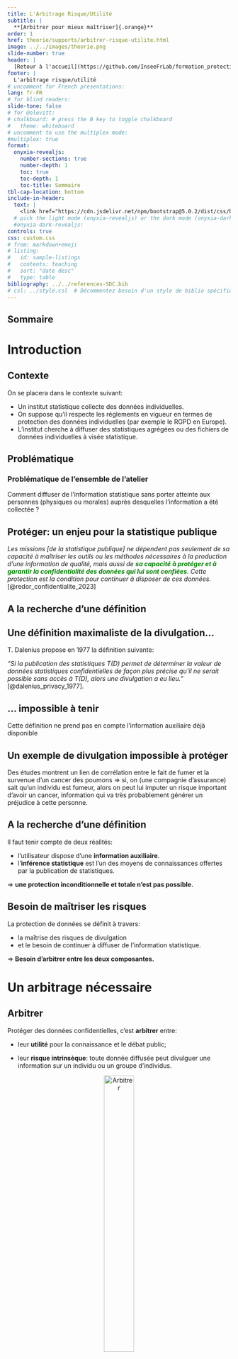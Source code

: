 ```yaml
---
title: L'Arbitrage Risque/Utilité
subtitle: |
  **[Arbitrer pour mieux maîtriser]{.orange}**
order: 1
href: theorie/supports/arbitrer-risque-utilite.html
image: ../../images/theorie.png
slide-number: true
header: |
  [Retour à l'accueil](https://github.com/InseeFrLab/formation_protection_donnees)
footer: |
  L'arbitrage risque/utilité
# uncomment for French presentations:
lang: fr-FR
# for blind readers:
slide-tone: false
# for @olevitt:
# chalkboard: # press the B key to toggle chalkboard
#   theme: whiteboard
# uncomment to use the multiplex mode:
#multiplex: true
format:
  onyxia-revealjs:
    number-sections: true
    number-depth: 1
    toc: true
    toc-depth: 1
    toc-title: Sommaire
tbl-cap-location: bottom
include-in-header: 
  text: |
    <link href="https://cdn.jsdelivr.net/npm/bootstrap@5.0.2/dist/css/bootstrap.min.css" rel="stylesheet" integrity="sha384-EVSTQN3/azprG1Anm3QDgpJLIm9Nao0Yz1ztcQTwFspd3yD65VohhpuuCOmLASjC" crossorigin="anonymous">
  # pick the light mode (onyxia-revealjs) or the dark mode (onyxia-dark-revealjs)
  #onyxia-dark-revealjs:
controls: true
css: custom.css
# from: markdown+emoji
# listing:
#   id: sample-listings
#   contents: teaching
#   sort: "date desc"
#   type: table
bibliography: ../../references-SDC.bib
# csl: ../style.csl  # Décommentez besoin d'un style de biblio spécifique
---
```


::: frame
:::

::: frame
## Sommaire
:::

# Introduction {.unnumbered}

## Contexte

On se placera dans le contexte suivant:

- Un institut statistique collecte des données individuelles.
- On suppose qu'il respecte les réglements en vigueur en termes de protection des données individuelles (par exemple le RGPD en Europe).
- L'institut cherche à diffuser des statistiques agrégées ou des fichiers de données individuelles à visée statistique.

## Problématique

::: {.callout-tip icon=true}
### Problématique de l'ensemble de l'atelier

Comment diffuser de l'information statistique sans porter atteinte aux personnes (physiques ou morales) auprès desquelles l'information a été collectée ?
:::

## Protéger: un enjeu pour la statistique publique

_Les missions [de la statistique publique] ne dépendent pas seulement de sa capacité à maîtriser les outils ou les méthodes nécessaires à la production d'une information de qualité, mais aussi de [__sa capacité à protéger et à garantir la confidentialité des données qui lui sont confiées__]{style="color:green;"}. Cette protection est la condition pour continuer à disposer de ces données._ [@redor_confidentialite_2023]



## A la recherche d'une définition

::: {.callout-note icon=false}
## Une définition maximaliste de la divulgation...

T. Dalenius propose en 1977 la définition suivante:

_"Si la publication des statistiques $T(D)$ permet de déterminer la valeur de données statistiques confidentielles de façon plus précise qu’il ne serait possible sans accès à $T(D)$, alors une divulgation a eu lieu."_ [@dalenius_privacy_1977].
:::

::: {.callout-important icon=false}
## ... impossible à tenir

Cette définition ne prend pas en compte l'information auxiliaire déjà disponible
:::

::: {.callout-tip icon=false}
## Un exemple de divulgation impossible à protéger

Des études montrent un lien de corrélation entre le fait de fumer et la survenue d'un cancer des poumons $\Rightarrow$ si, on (une compagnie d'assurance) sait qu'un individu est fumeur, alors on peut lui imputer un risque important d'avoir un cancer, information qui va très probablement générer un préjudice à cette personne.

:::

## A la recherche d'une définition

Il faut tenir compte de deux réalités:

- l'utilisateur dispose d'une **information auxiliaire**.
- l'**inférence statistique** est l'un des moyens de connaissances offertes par la publication de statistiques.

$\Rightarrow$ **une protection inconditionnelle et totale n'est pas possible.**



## Besoin de maîtriser les risques

La protection de données se définit à travers:  

- la maîtrise des risques de divulgation
- et le besoin de continuer à diffuser de l'information statistique.

$\Rightarrow$ **Besoin d'arbitrer entre les deux composantes.**

# Un arbitrage nécessaire

## Arbitrer

Protéger des données confidentielles, c'est **arbitrer** entre:

-   leur **utilité** pour la connaissance et le débat public;

-   leur **risque intrinsèque**: toute donnée diffusée peut divulguer une information sur un individu ou un groupe d'individus.

::: {style="text-align:center;"}
![Arbitrer](img/trade_off_balance.png){width=40% fig-alt="Arbitrage Risque-Utilité" fig-align="center"}
:::

## Deux écueils

-   Ne pas diffuser rendrait la statistique publique inutile.

-   Tout diffuser rendrait la statistique publique dangereuse.


::: {style="text-align:center;"}
![Arbitrer](img/trade_off_graph.png){width=80% fig-alt="Arbitrage Risque-Utilité" fig-align="center"}
:::


## Problèmes

- Quels sont les risques de divulgation ?
- Comment mesurer ces risques ?
- Comment les traiter ?

$\Rightarrow$ Comment les traiter sans *trop* détériorer l'information statistique ?

## Enjeu principal de l'arbitrage:

::: {.callout-note icon=true}
### Trouver un équilibre entre protection et information

Il s'agit de réaliser un **compromis** entre le fait de minimiser les risques de divulgation des informations confidentielles et minimiser la perte d'information due aux traitements de protection des données.
:::

::: {.callout-warning icon=true}
### Pas de méthode magique 
Il n'existe pas de méthode minimisant le risque et la perte d'information en même temps!
:::


## Un exemple d'arbitrage

Le recensement de la population (RP) en France:

-   Décret de publication spécifique;

-   Utilité des données du RP très forte:
    -   un certain nombre de lois en dépendent
    -   dotation financière des communes

-   Risque d'utilisation des données diffusées contre les personnes est jugé faible:
    -   information peu préjudiciable
    -   à l'exception de variables sensibles

## Un exemple de divulgation assumée

L'Insee diffuse des données communales même pour les très petites communes: 

[Voir l'exemple de la commune de Rochefourchat](https://www.insee.fr/fr/statistiques/2011101?geo=COM-26274):

- Une commune de $2$ habitants
- On connaît leur sexe, leur situation conjugale, leur âge, une description grossière de leurs logements, le statut d'occupation de leur logement, leur niveau de diplôme, leur statut d'activité, etc.


## L'arbitrage Risque/Utilité: un paradigme

-   Il n'existe pas de risque zéro

-   Aucune méthode ne supprime totalement le risque $\Rightarrow$

    -   Arbitrer est donc inhérent à la protection des données.

    -   Cet arbitrage considéré comme **le paradigme** de la discipline.


## Un paradigme criticable

[Voir @cox_risk-utility_2011]

-   S'il aide à savoir **comment penser**...

-   ...il aide moins à savoir **comment agir**.



## En pratique, un autre arbitrage a lieu

Un arbitrage Coûts/Bénéfices est réalisé:

-   Par le producteur de données: 
    -   Quels moyens déployer pour quel niveau de protection (temps, moyens financiers)?

-   Par l'attaquant: 
    -   L'information confidentielle espérée est-elle à la hauteur des moyens nécessaires à sa divulgation ? 

$\Longrightarrow$ Mettre en place des méthodes qui ont un coût adapté au risque objectivé et à la sensibilité des données.



## Objectiver: définir et mesurer

Pour arbitrer, il faut pouvoir

-   Définir les termes de l'arbitrage 

-   Mesurer les phénomènes.


# Besoin d'une gouvernance

## Gouvernance des données

Avant de définir les risques:

- Quels sont les objectifs de diffusion ?
- Qui accède à quoi avec quels droits ?

::: {.callout-important}
### Objectif
Pour mieux maîtriser les risques, prendre conscience du contexte dans lequel ils sont susceptibles d'apparaître.

:::

## Sécuriser l'accès 

- On peut distinguer quatre grands types d'utilisateurs:

  - **grand public et acteurs publics**: statistiques agrégées 
  - **chercheurs**: statistiques détaillées voire données individuelles
  - **chargés d'études de la statistique publique**: données individuelles sans identifiants directs
  - **chargés de collecte**: données individuelles avec identifiants


## Adapter l'accès en fonction des besoins des utilisateurs

  - **Principe de minimisation** : chaque utilisateur ne doit accéder qu'aux données strictement nécessaires à ses missions.
  

## Adapter l'accès en fonction des besoins des utilisateurs

  - **Différenciation des accès** : 
    - **grand public et acteurs publics**: accès gratuit et sans condition.
    - **chercheurs**: accès sous conditions strictes (contrats, projets d'utilité publics, environnement sécurisé de travail, etc.).
    - **chargés d'études**: accès à des données sur serveurs internes soumis à autorisation préalable.
    - **chargés de collecte**:  accès aux données de collecte pour la seule enquête sur laquelle ils travaillent.
  

## Adapter l'accès en fonction des besoins des utilisateurs

  - **Assurer un suivi et un contrôle des accès** : chaque accès doit pouvoir être contrôlé et révoqué si besoin.


## Adapter le niveau d'anonymisation nécessaire

Plus l'accès est lâche, plus l'anonymisation doit pouvoir être élevé:  

  - **grand public**: 
    - libre accès $\iff$ protection statistique forte


## Adapter le niveau d'anonymisation nécessaire

Plus l'accès est lâche, plus l'anonymisation doit pouvoir être élevé:  

  - **chercheurs et chargés d'études**: 
    - accès sécurisé $\iff$ protection statistique faible sur les inputs
    - Mais besoin de traiter/vérifier les outputs publics (**output checking**)


## Adapter le niveau d'anonymisation nécessaire

Plus l'accès est lâche, plus l'anonymisation doit pouvoir être élevé:  

  - **chargés de collecte**: 
    - accès très sécurisé $\iff$ aucune protection statistique des données
    - Mais nécessité de respecter les réglements sur la protection des données individuelles (RGPD en Europe).

## Gouvernance, Déontologie, Confiance

- La maîtrise de la sécurité des accès et la meilleure gouvernance possible des données ne sont pas des boucliers infaillibles.
- **Déontologie** forte des statisticiens publics.
- **Confiance** dans les différents acteurs (chercheurs) à qui on donne accès aux données.


## Responsabiliser

Une responsabilisation nécessaire:

- Statisticiens publics (en France loi de 1951 sur le secret statistique)
- Chercheurs (Risque de révocation des contrats et conséquences sur l'ensemble du laboratoire)


# Définir le risque

## Le risque de divulgation

::: {.callout-note icon=true}
## Définition générale

Risque de divulguer une information confidentielle en publiant des données agrégées ou individuelles.
:::

## Quatre types de risque de divulgation

-   Risque de divulgation d'identité

-   Risque de divulgation d'attribut

-   Risque de divulgation par inférence

-   Risque de divulgation par différenciation

    -   par \"emboîtement\"

    -   par \"recoupement\"


## Risque de divulgation d'identité

::: {.callout-tip}
## Définition

Risque de reconnaître un individu spécifique dans les données publiées : un attaquant peut identifier une unité à partir de la publication.

:::

Exemples : 

-   Certaines variables comme le nom, l'adresse qui identifient *directement* des individus ou des foyers.

-   Toutes les personnes ayant des caractéristiques très rares (ex : personnes très âgées).

-   87% de la population américaine est unique uniquement à partir du ZIP code, du genre et de la date de naissance [@sweeney_simple_2000].


## Remarques

- Les identifiants directs (nom, prénom, adresse) sont utiles pour la collecte mais supprimés des bases à vocation statistique.

- D'autres variables ont un fort pouvoir ré-identifiant (le lieu de résidence,  l'âge, le genre, la profession, le niveau d'éducation, etc.).

- Ré-identifier ne permet as toujours d'obtenir plus d'informations sur les personnes.


## Risque de divulgation d'attribut

::: {.callout-tip}
## Définition

Risque de divulguer une **information sensible** sur un ou plusieurs individus à partir des données diffusées.

:::

Exemples :

-   Une ré-identification conduit souvent à une divulgation d'attribut.
-   Il est possible de divulguer un attribut sur des groupes entiers.


## Divulgation d'un attribut de groupe

 - Divulgation d'une information sensible pour un groupe entier de personnes.
 - Sans nécessairement avoir besoin de ré-identifier préalablement.

<!-- 
<style type="text/css">
.tg  {border-collapse:collapse;border-spacing:0;}
.tg td{border-color:black;border-style:solid;border-width:2px;font-family:Arial, sans-serif;font-size:30px;
  overflow:hidden;padding:10px 5px;word-break:normal;}
.tg th{border-color:black;border-style:solid;border-width:2px;font-family:Arial, sans-serif;font-size:28px;
  font-weight:normal;overflow:hidden;padding:10px 5px;word-break:normal;}
.tg .tg-p8l5{border-color:#9b9b9b;color:#656565;text-align:right;vertical-align:top}
.tg .tg-o57y{border-color:#9b9b9b;color:#656565;text-align:center;vertical-align:top}
.tg .tg-8trw{border-color:#9b9b9b;color:#656565;text-align:left;vertical-align:top}
.tg .tg-ho01{border-color:#9b9b9b;color:#9a0000;font-weight:bold;text-align:right;vertical-align:top}
</style>
<table class="tg"><thead>
  <tr>
    <th class="tg-8trw"></th>
    <th class="tg-o57y">Hommes</th>
    <th class="tg-o57y">Femmes</th>
  </tr></thead>
<tbody>
  <tr>
    <td class="tg-8trw">Diabétiques</td>
    <td class="tg-p8l5">30</td>
    <td class="tg-p8l5">40</td>
  </tr>
  <tr>
    <td class="tg-8trw">Non Diabétiques</td>
    <td class="tg-p8l5">12</td>
    <td class="tg-ho01">0</td>
  </tr>
</tbody>
</table> 
-->

```r
#| label: tbl-div-attr
#| tbl-cap: Un exemple de divulgation d'attributs de groupe
#| tbl-cap-location: bottom
#| echo: false
library(kableExtra)

df <- data.frame(
  Femmes = c(30, 12),
  Hommes = c(40, 0)
) 
row.names(df) <- c("Diabétiques", "Non diabétiques")

df |> 
  kableExtra::kbl(
    booktabs = T,
    col.names = c("Femmes", "Hommes"),
    row.names = TRUE
  ) |>
  kableExtra::kable_styling(
    bootstrap_options = c("hover", "striped"),
    full_width = F
  )
  # kableExtra::kable_classic_2() 
```

<!-- 

|                 | Hommes | Femmes |
|-----------------|:------:|:------:|
| Diabétiques     |     30 |     40 |
| Non Diabétiques |     12 |  **0** | 

: Un exemple de divulgation d'attributs de groupe -->



## Risque de divulgation par inférence

::: {.callout-tip}
### Définition

Risque de pouvoir déduire avec une certitude élevée des informations sensibles sur des individus à partir des données publiées.

:::

-   Corrélation forte d'une information avec une caractéristique sensible.
-   Proportion très élevée au sein d'un groupe.

```r
#| label: tbl-div-infer
#| tbl-cap: Un exemple de divulgation d'attributs par inférence
#| tbl-cap-location: bottom
#| echo: false
library(kableExtra)

df <- data.frame(
  Femmes = c(30, 12),
  Hommes = c(38, 2)
) 
row.names(df) <- c("Diabétiques", "Non diabétiques")

df |> 
  kableExtra::kbl(
    booktabs = T,
    col.names = c("Femmes", "Hommes"),
    row.names = TRUE
  ) |>
  kableExtra::kable_styling(
    bootstrap_options = c("hover","striped"),
    full_width = F
  )
  # kableExtra::kable_classic_2() 
```



## Risque de divulgation par différenciation 

::: {.callout-tip}
### Définition
Lorsqu'une information agrégée est diffusée pour divers croisements, il est parfois possible d'en déuire une information additionnelle en différenciant les divers résultats.

:::

::: {style="font-size: 80%;"}

Exemples:

- Différenciation marginale: consiste à utiliser les marges de données tabulées
- Différenciation par emboîtement géographique: consiste à utiliser des agrégats diffusés sur des zonages emboîtés (variante du premier)
- Différenciation par recoupement: consiste à utiliser des agrégats diffusés sur des zonages imparfaitement emboîtés

:::

## Différenciation par recoupement


::: {style="text-align:center;"}
![Exemple de différenciation par recoupement en France entre un département et une communauté de communes (EPCI)](img/diff_geo_recoupment1.png){#fig-diff-rec1 height=80% fig-alt="Exemple de différenciation par recoupement" fig-align="center"}
:::


## Différenciation par recoupement


::: {style="text-align:center;"}
![Zoom sur le problème de différenciation](img/diff_geo_recoupement2.png){#fig-diff-rec2 height=80% fig-alt="Exemple de différenciation par recoupement" fig-align="center"}
:::


# Mesurer le risque

## Vision bayésienne / retour à Dalenius

Si on repart de la proposition (impossible) de Dalenius, on peut l'envisager dans un cadre bayésien en cherchant à limiter la capacité d'un attaquant à significativement améliorer ses croyances a priori en observant les données diffusées. [Voir la notion de bayésien optimal proposée par @machanavajjhalaDiversityPrivacyAnonymity2007]

Notion qui reste idéale/non praticable

## Distinguer les variables

Dans un jeu de données individuelles, on distinguera:

-   **Identifiants**: Variables permettant d'identifier directement un individu.

-   **Quasi-identifiants**: Variables pouvant conduire à réidentifier un individu à partir d'une information auxiliaire.

-   **Variables sensibles**: Variables pour lesquelles des mesures de protection spécifiques peuvent s'avérer nécessaires.

-   Autres variables


## Les identifiants

-   Les identifiants sont retirés très tôt au cours du processus de production pour respecter les réglements sur la protection des données.
  
- On supposera par la suite que tous les identifiants directs ont été retirées.


## Les quasi-identifiants


-   Pour des données individus/ménages: sexe, âge, lieu d'habitation, diplôme, statut marital, etc.

-   Pour des données entreprises: Secteur d'activité, lieu du siège, etc.

-   Liste à déterminer à chaque fois

-   De quelles variables un attaquant dispose-t-il déjà ?


## Un exemple

```r
#| label: tbl-type-var
#| tbl-cap: Différentes types de variables
#| tbl-cap-location: bottom
#| echo: false
library(kableExtra)

df <- data.frame(
  Nom = c("Johan", "Jeanne", "Johnny","Jeannette"),
  Adresse = c("3 rue...", "11 bd...", "12 pl...", "8 rue..."),
  Commune = c("Paris", "Malakoff", "Pithiviers", "Belval"),
  Age = c(36, 41, 23, 85),
  Diplôme = c("Bac", "Bac+3", "Bac Pro", ""),
  Revenus = c(150000, 60000, 25000, 10000)
)

df |> 
  kableExtra::kbl(
    booktabs = T,
    # col.names = c("Femmes", "Hommes"),
    row.names = FALSE
  ) |>
  kableExtra::add_header_above(
    c("Identifiants" = 2, 
      "Quasi Id."=3, 
      "Sensible"=1), 
    align = "c"
  ) |>
  kableExtra::kable_styling(
    bootstrap_options = c("hover", "striped", "bordered"),
    full_width = F
  )
  # kableExtra::kable_classic_2() 
```


<!-- 
::: {#tbl-types-variables tbl-colwidths="[75,25]"}
  Var. Identifiantes                     Var Quasi-Identifiantes                           Autre Variable            Var. Sensible
  -------------------- ----------------- ------------------------- --------- ------------- ------------------------- ----------------
  **Nom**              **Adresse**       **Commune**               **Âge**   **Diplôme**   **Statut d'occupation**   **Revenus**
  Johan                3, rue \...       Paris                     36        Bac           Actif occupé              *150 000,00 €*
  Jeanne               115, bd \...      Malakoff                  41        Bac +3        Actif occupé              *60 000,00 €*
  Jehanne              68, rue \...      Lyon                      52        Bac +5        Chômeur                   *75 000,00 €*
  Joann                7, chemin \...    Villeurbanne              45        Bac           Actif occupé              *32 000,00 €*
  Yoann                53, avenue \...   Cerisy-La-Salle           41        BEP           Actif occupé              *19 000,00 €*
  Jenny                26bis, rue \...   Cherbourg                 26        CAP           Chômeur                   *5 000,00 €*
  Johnny               12, place \...    Pithiviers                31        Bac Pro       Actif occupé              *25 000,00 €*
  Jean                 3, impasse \...   Orléans                   48        Bac           Actif occupé              *32 000,00 €*
  Jeannette            8, chemin ...     Paris                     85        Aucun         Retraité                  *10 000,00 €*

  : Les différents types de variables dans un jeu de données {.striped .bordered}
::: -->


## Quantifier le risque (1): le $k$-anonymat

::: {.callout-note}
### Le $k$-anonymat [@sweeney_k-anonymity_2002]

 Un jeu de données est considéré comme *k-anonyme* si la combinaison la moins fréquente des modalités des variables quasi-identifiantes compte au moins *k* unités.
:::

::: {style="font-size: 80%;"}

-   Cette mesure assure que tous les individus sont similaires à au moins $k-1$ autres.

-   **Mesure de risque globale** qui se focalise sur les individus les plus à risque de ré-identification.

-   La probabilité associée au risque pour un individu du fichier d'être ré-identifié est au minimum $1/k$

-   Choix de $k$ en prenant en compte les règles existantes et/ou par arbitrage risque-utilité.
  
:::


## Le scénario d'attaque envisagé 

::: {.callout-important}
### Caractéristiques du scénario d'attaque

Le **$k$-anonymat** protège les données d'une attaque de ré-identification lorsque l'attaquant dispose d'une information auxiliaire sur les mêmes individus (un au moins):

- Si l'intrus sait qu'un individu spécifique est dans l'ensemble de données, le $k$-anonymat est une **manière équitable d'évaluer le risque de ré-identification**.
- L'attaquant procède à un **appariement** entre les deux jeux de données.
- Les **quasi-identifiants (QI)** servent de clés d'appariement.
- Plus un individu a des caractéristiques rares sur les QI, meilleure sera la ré-identification.
  - **Les uniques** sur les QI: la ré-identification sera certaine
  - Plus un individu est commun, moins la probabilité de ré-identification sera élevée.

:::

## L'importance du scénario

::: {.callout-warning}
### Une efficacité qui dépend du réalisme du scénario

Assurer un certain niveau d'anonymité permet de réduire le risque de ré-identification, mais :  

- Si l'attaquant dispose de plus d'information auxiliaire $\Rightarrow$ [**sous-estimation**]{style="color:red;"} du risque avec le *$k$-anonymat*.
- Avec le temps, l'attaquant peut disposer de plus d'informations. Or, le scénario est posé une fois $\Rightarrow$ [**sous-estimation**]{style="color:red;"} du risque avec le *$k$-anonymat*.
- Si l'attaquant dispose de moins d'information auxiliaire $\Rightarrow$ [**sur-estimation**]{style="color:green;"} du risque avec le *$k$-anonymat*.
- La qualité des appariements dépend de beaucoup d'autres facteurs (millésimes, qualité des variables, cohérence des champs, etc.) $\Rightarrow$ [**sur-estimation**]{style="color:green;"} du risque avec le *$k$-anonymat*.

:::

## Un exemple

::: {#tbl-1-anonyme .table .table-striped .table-hover .table-bordered .table-sm}

   Id       Age     Genre     Maladie
  ---- ----------- ------- -------------------------
  1    \[45;55\[   M          Diabète
  2    \[45;55\[   M          Hypertension artérielle
  3    \[45;55\[   F          Cancer
  4    \[45;55\[   F          Grippe
  5    \[70;75\[   M          Diabète
  6    \[45;55\[   M          Diabète

  : Exemple d'un fichier individuel 1-anonyme, l'âge et le genre étant considérés comme quasi-identifiants
:::

## Limites du $k$-anonymat

::: {style="font-size: 80%;"}

- Forte **dépendance à la qualité/véracité du scénario**   
  $\Rightarrow$ choix des QI est crucial.  
  - Le $k$-anonymat sur-estime le risque si l'attaquant dispose de moins d'info que supposé 
  - Le $k$-anonymat sous-estime le risque si l'attaquant dispose de plus d'info que supposé
  - Difficile de mesurer la vraisemblance de l'attaque.

- Le $k$-anonymat **ne prend pas en compte les poids d'échantillonnage**.
    $\Rightarrow$ Appliqué à un échantillon, il sur-estimera le risque de ré-identification.
- Ne réduit pas les risques de **divulgation d'attributs sensibles**.
  
:::

## Quantifier le risque (2): la l-diversité

::: {.callout-note}
### La l-diversité [@machanavajjhalaDiversityPrivacyAnonymity2007]

Elle s'assure d'une *diversité suffisante des modalités* d'une variable sensible prises par les individus au sein d'une même combinaison de quasi-identifiants.

:::

-   Raffinement du $k$-anonymat.

-   Protection contre la divulgation d'attributs sensibles.

-   Chaque groupe doit contenir au moins $l$ modalités différentes de la variable sensible étudiée (ou $l$ modalités parmi les plus fréquentes).
   
-   Choix de la cible $l$ en fonction des règles existantes et/ou d'un arbitrage risque-utilité.

## Un exemple

<!-- Revoir exemple => faire un tableau agrégé (fréquences sur les QI et ventilation par modalités de la var sensible) -->

::: {#tbl-ex-l-divers .table .table-striped .table-hover .table-bordered .table-sm}

     Age        Sexe     Maladie
  ----------- -------- --------------
   \[50;55\[     H        Diabète
   \[50;55\[     H        Diabète
   \[50;55\[     F         Cancer
   \[50;55\[     F         Grippe
   \[50;55\[     H        Diabète

  : Un fichier 2-anonyme mais pas assez diversifié
:::


## Les scénarios d'attaque envisagés


[@machanavajjhalaDiversityPrivacyAnonymity2007]

- Manque d'homogénéité
- Utilisation d'une information auxiliaire


## Limites

- Adaptée pour les variables sensibles catégorielles uniquement
- => pas pour les variables continues (par exemple CA, niveau de vie, etc.)


# Mesures probabilistes du risque


## Quelques notations pour aller plus loin

::: {style="font-size: 70%;"}


- $N$: la taille de la population
- $n$: la taille de l'échantillon éventuel
- $w_i$: le poids de l'individu $i$ dans l'échantillon ($\sum_i{w_i}=N$)
- $c$: le groupe constitué par un type de croisement des variables quasi-identifiantes.
  - Par exemple, si les QI sont l'âge et le sexe, $c$ pourra correspondre au croisement $[25; 35] \times Femmes$, ou $[55; 95] \times Hommes$, etc.
- $N_c$: le nombre d'individus dans la population partageant les caractéristiques $c$
- $n_c$: le nombre d'individus dans l'échantillon (éventuel) partageant les caractéristiques $c$


$\Rightarrow$ Si un fichier exhaustif est $k$-anonyme, alors $\forall c, N_c \geq k$.

:::


## Les individus les plus à risque de ré-identification

-   Les **uniques dans la population**: $N_c = 1$

-   Les **uniques dans l'échantillon**: $n_c = 1$

-   Les **uniques dans l'échantillon qui sont également uniques dans la population**: $n_c = 1$ et $\sum\limits_{i \in c}{w_i} = 1$


## Mesurer le risque individuel dans un fichier exhaustif

- Le $k$-anonymat et la $l$-diversité sont des mesures globales.  
  
- On peut passer au niveau individuel:   
  
  - en considérant comme à risque chaque individu d'un groupe de modalités de moins de $k$ individus
  - en associant à chaque individu de la base de données, une **mesure individuelle du risque de ré-identification**: 
  
  $$r_c = \frac{1}{N_c}$$


## Mesurer le risque individuel dans un échantillon

::: {.callout-note}
### Probabilité de ré-identifier un individu dans un échantillon

- *Au niveau de l'échantillon*: 
  $$r_c = \frac{1}{n_c}$$

  - Si la présence d'un individu dans l'échantillon est connue de l'attaquant, c'est une mesure adéquate.
  - Sinon, cette mesure sur-estime le risque de ré-identification.

- *Au niveau de la population*, le risque de ré-identification peut être estimé par:

 $$\hat r_c = \frac{1}{\sum\limits_{i \in c}{w_i}}$$

 où $\sum\limits_{i \in c}{w_i}$ est une estimation de $\hat N_c$.

:::


## Une mesure globale du risque

Pour réaliser l'arbitrage, une mesure de risque globale est plus  pratique. On pourra considérer:

- **Le nombre d'uniques** (dans l'échantillon ou la population, selon les cas);
- **Le risque individuel moyen** défini, dans le cadre d'un échantillon, par:
    $$\tau = \frac{\sum\limits_{c}{n_c \times r_c}}{n}$$

<!-- 

## Le risque individuel

-   Les individus les plus à risque:

    -   Les uniques de population, quand $N_k = 1$

    -   Les uniques dans l'échantillon, quand $n_k = 1$

    -   Les uniques dans l'échantillon qui sont également uniques dans la population, quand $\sum\limits_{i \in k}{w_i} = 1$

-   Les mesures individuelles permettent de cibler les individus les plus à risque.

 -->


## Mesures probabilistes du risque 
::: frame
Des mesures plus raffinées sont implémentées dans des outils classiques tels que $\mu$-Argus ou le package R sdcmicro.

-   Quand on dispose d'un échantillon (donc des $n_k$), on ne connaît en général pas les $N_k$.

-   Mesure du risque individuel conditionnellement à l'échantillon: $r_k = \mathbb{E}(\frac{1}{N_k}|n_k)$.

-   Mesure dépendant d'une modélisation de la loi (posterior) de $N_k | n_k$

    -   Modélisation des fréquences des clés dans la population conditionnellement à leur fréquence dans l'échantillon.

    -   Par une binomiale négative par exemple dans Benedetti et Franconi, 1998.
:::

## Autres mesures
::: frame

-   Le **Record Linkage**:

    -   Mesure *a posteriori* de la distance entre les individus du jeu protégé et ceux du jeu original.

    -   Permet d'évaluer le nombre de correspondances exactes entre données perturbées et originales.

-   Les **Outliers**:

    -   Fort risque de réidentification des individus ayant des valeurs en queue de distribution (par ex. les très hauts revenus des footballeurs)

    -   Une perturbation n'est pas toujours suffisante (Un outlier perturbé reste souvent un outlier).

    -   Détection des outliers à partir des quantiles de la distribution.
:::

## Définir un scénario d'attaque
::: frame

::: block
Scénario d'attaque Définir des scénarios d'attaque c'est envisager les moyens utilisés par l'attaquant et objectiver les utilisations frauduleuses que nous chercherons à empêcher.
:::

-   Arbitrage Coûts/Risques (INS)

-   Arbitrage Coûts/Bénéfices (Attaquant)
:::



## Les attaques sur données k-anonymes et/ou l-diverses

@cohen_attacks_2022



# Objectiver la perte d'information (utilité)

## Comment la définir ?

::: frame
Comment la définir ?

-   Le processus de protection des données entraîne nécessairement une perte d'information

::: columns
::: column
0.49

  -------- ----- ------------
   Région   Âge   Profession
                    Statut
     92     14     Inactif
     75     41     Chômeur
     75     52     Employé
     94     45     Employé
     75     41     Chômeur
     92     26     Employé
     92     31     Employé
     94     14     Inactif
  -------- ----- ------------
:::

::: column
0.49

  -------- ----- ------------
   Région   Âge   Profession
                 
                 
                 
                 
                 
                 
                 
                 
                 
  -------- ----- ------------
:::
:::

risque = 100 % , Perte d'info = 0 risque = 0 % , Perte d'info = 100 %
:::

## Perte d'information
::: frame
Comment la définir ? Les utilisateurs

-   Pas de définition de la perte d'information sans connaître la **gamme envisagée des utilisateurs des données**

-   En **fonction des utilisateurs finaux**, le concept de perte d'information peut changer

-   Il n'est pas recommandé de publier plusieurs versions protégées du même jeu de données pour chaque type d'utilisateur $\longrightarrow$ risques de divulgation importants par différenciation.
:::

## Perte d'information
::: frame
Comment la définir ? Idée principale

Deux moyens pour mesurer la perte d'information :

1.  **Comparer les enregistrements bruts** entre le jeu de données original et le jeu de données protégé

2.  **Comparer certaines statistiques** calculées sur les jeux de données originaux et protégés
:::

## Perte d'information
::: frame
Données continues Pour les **données continues**, formellement :

-   $I_1,\dots, I_n$, $n$ enregistrements individuels

-   $Z_1,..,Z_p$, $p$ données continues

-   $X$ la matrice de données originale, $X^{'}$ la matrice de données protégée
:::

## Perte d'information
::: frame
Données continues, distance entre matrices

-   **Erreur quadratique moyenne** : somme des différences au carré, composante par composante entre 2 matrices, divisée par le nombre de coefficients de chaque matrice : $$\frac{1}{np}\sum_{j=1}^p\sum_{i=1}^n(x_{ij}-x^{'}_{ij})^2$$
:::

::: frame
Perte d'informationDonnées continues, distance entre matrices

-   **Erreur absolue moyenne** : somme des différences absolues, composante par composante entre 2 matrices, divisée par le nombre de coefficients de chaque matrice $$\frac{1}{np}\sum_{j=1}^p\sum_{i=1}^n|x_{ij}-x^{'}_{ij}|$$
:::

::: frame
Perte d'informationDonnées continues, distance entre matrices

-   **Variation moyenne** : somme des variations absolues en pourcentage des composantes de la matrice protégée par rapport à la matrice de données originale $$\frac{1}{np}\sum_{j=1}^p\sum_{i=1}^n\frac{|x_{ij}-x^{'}_{ij}|}{|x_{ij}|}$$
:::

## Perte d'information 
::: frame
Un exemple

-   [$X$]{style="color: blue"} en haut, [$X^{'}$]{style="color: blue"} en bas, les données perturbées

  ------ -------- --------------------------- ---------------------------
   Sexe   Région              Âge                 heures travaillées
                                                      par semaine
    F       92     [36]{style="color: blue"}   [17]{style="color: blue"}
    M       75     [41]{style="color: blue"}   [35]{style="color: blue"}
    F       75     [52]{style="color: blue"}   [5]{style="color: blue"}
  ------ -------- --------------------------- ---------------------------

  ------ -------- --------------------------- ---------------------------
   Sexe   Région              Âge                 heures travaillées
                                                      par semaine
    F       92     [34]{style="color: blue"}   [23]{style="color: blue"}
    F       75     [48]{style="color: blue"}   [35]{style="color: blue"}
    M       75     [58]{style="color: blue"}   [2]{style="color: blue"}
  ------ -------- --------------------------- ---------------------------
:::

## Perte d'information
::: frame
Un exemple

-   **Erreur quadratique moyenne** = $\frac{1}{np}\sum_{j=1}^p\sum_{i=1}^n(x_{ij}-x^{'}_{ij})^2=\frac{(36-34)^2+(41-48)^2+(52-58)^2+(17-23)^2+(35-35)^2+(5-2)^2}{6}=\frac{4+49+36+36+9}{6}=22$

-   **Erreur absolue moyenne** = $\frac{1}{np}\sum_{j=1}^p\sum_{i=1}^n|x_{ij}-x^{'}_{ij}|=\frac{|36-34|+|41-48|+|52-58|+|17-23|+|35-35|+|5-2|}{6}=\frac{2+7+6+6+0+3}{6}=\frac{24}{6}=4$

-   **Variation moyenne** = $\frac{1}{np}\sum_{j=1}^p\sum_{i=1}^n\frac{|x_{ij}-x^{'}_{ij}|}{|x_{ij}|}=\frac{\frac{|36-34|}{36}+\frac{|41-48|}{41}+\frac{|52-58|}{52}+\frac{|17-23|}{17}+\frac{|35-35|}{35}+\frac{|5-2|}{5}}{6}=\frac{\frac{2}{36}+\frac{7}{41}+\frac{6}{52}+\frac{6}{17}+\frac{0}{35}+\frac{3}{5}}{6}=0.15$
:::

## Perte d'information
::: frame

-   Les petites valeurs de $x_{ij}$ peuvent entraîner une instabilité lors du calcul de la variation moyenne $\longrightarrow$ pour éviter cela, la solution est la formulation : $$\frac{1}{np}\sum_{j=1}^p\sum_{i=1}^n\frac{|x_{ij}-x^{'}_{ij}|}{\sqrt{2}S_j}$$ avec $S_j$ l'écart type de la $j$-ème variable
:::

## Perte d'information
::: frame
Données continues

Mesures spécifiques:

-   Comparaisons univariées (comparaison de la distribution d'une variable avant et après perturbation).

-   Comparaisons bivariées: Corrélations linéaires par exemple.

-   Comparaison multivariées: Comparaison des plans d'une analyse en composante principale.

-   Comparaison des paramètres d'une régression, etc.
:::

## Données catégorielles
::: frame

Pour les **variables catégorielles**, 3 idées principales pour évaluer la perte d'information avec des données catégorielles :

-   **Comparaison directe** des valeurs des variables

    -   Écarts absolus moyens

    -   

-   Comparaison des **tables de contingence**

-   Mesures basées sur **l'entropie**
:::

## Mesure basée sur l'entropie
::: frame

-   L'entropie mesure l'incertitude induite par une distribution de probabilité donnée : $$H(V/V^{'}=j) = - \sum_{i=1}^K P(V=i|V^{'} = j) \log(P(V=i|V^{'} = j))$$

-   Selon la méthode, il peut être difficile d'évaluer la quantité $P(V=i|V^{'} = j)$

-   Risque global $$R = \sum_{r \in enregistrements} H(V/V^{'}=\underset{valeur protégée}{\underbrace{j_{r}}})$$
:::

## Perte d'information
::: frame

-   $K = 5$ catégories, soit $j = 4$, et examinons $P(V=i|V^{'} = 4)_{1\leq i\leq 5}$

::: columns
::: column
0.30

![image](Images/Dirac.png){width="4cm"}
:::

::: column
0.30

![image](Images/Compromise.png){width="4cm"}
:::

::: column
0.30

![image](Images/uniform.png){width="4cm"}
:::
:::

-   $\longrightarrow$ Compromis entre risque et perte d'information !
:::

## Visualisation
::: frame

-   De nombreux moyens de visualisation de la perte d'information:

    -   Univarié: histogrammes, boîtes à moustaches, diagrammes en barres

    -   Bivarié: Matrices de corrélations, Diagrammes en mosaïques, Plan d'une analyse factorielle des correspondances, etc.

    -   Multivarié: 1er plan d'une analyse factorielle (ACP, ACM, AFDM)
:::

## Visualisation
::: frame

Matrice de corrélations dans les données originales et différences observées après perturbation selon deux méthodes différentes:

::: columns
::: column
0.30

![Original](Images/cor_original.png){width="4cm"}
:::

::: column
0.30

![Méthode 1](Images/cor_cart.png){width="4cm"}
:::

::: column
0.30

![Méthode 2](Images/cor_ctgan.png){width="4cm"}
:::
:::
:::

## Visualisation
::: frame


Matrice de corrélations dans les données originales et différences observées après perturbation selon deux méthodes différentes:

::: columns
::: column
0.48

![Original](Images/acp_original.png){width="4cm"}
:::

::: column
0.48

![Perturbé](Images/acp_ctgan.png){width="4cm"}
:::
:::
:::

## Données tabulées
::: frame

Pour les **variables catégorielles**, 3 idées principales pour évaluer la perte d'information avec des données catégorielles :

-   Mesures globales

    -   Écarts absolus moyens

    -   Distance de Hellinger\
        $$HD(\mathbf{X}, \mathbf{X}') = \frac{1}{\sqrt{2}} \sqrt{\sum_{j = 1}^M \left(\sqrt{\frac{x'_j}{\sum_{j=1}^M x'_j}} - \sqrt{\frac{x_j}{\sum_{j=1}^M x_j}}\right)^2}$$

-   Pour Tableau de contingence:

    -   Comparaison des V de Cramer (basée sur la statistique du $\chi^2$

    -   Comparaison du 1er plan factoriel d'une analyse factorielle des correspondances.
:::


# Une démarche en plusieurs étapes
::: frame
Étapes clés du processus de protection des données

Une démarche reprise de (Hundepool et al. 2010):

1.  Est-il nécessaire de protéger les données ?

2.  Quelles sont les caractéristiques et utilisations principales des données ?

3.  Définition et mesure des risques de divulgation

4.  Choix des méthodes de protection des données

5.  Mise en oeuvre des méthodes
:::

# Étape 1
::: frame
Est-il nécessaire de protéger les données ?

-   Analyse des unités considérées et variables présentes dans le fichier de microdonnées, si elles ne sont pas sensibles pas besoin d'effectuer de traitement pour la protection des données

-   Quel type de diffusion ? (tableaux de données, cartes, microdonnées \...)
:::

# Étape 2
::: frame
Quelles sont les caractéristiques et utilisations principales des données ? (I)

-   Analyse du type et de la structure des données pour déterminer les variables / unités qui nécessitent une protection

-   Analyse de la méthodologie de l'enquête

-   Définition des objectifs de l'institut : type de publication (PUF, MFR), politiques de diffusion, cohérence entre plusieurs diffusions simultanées, cohérence avec ce qui est déjà publié
:::

# Étape 2
::: frame
Quelles sont les caractéristiques et utilisations principales des données ? (II)

-   Analyse des besoins des utilisateurs (variables prioritaires, types d'analyses qui seront réalisées)

-   Analyse du questionnaire pour les enquêtes (variables à retirer / à inclure, quel niveau de détail pour les indicateurs structurels telles que les variables socio-démographique ?)
:::

# Étape 3
::: frame
Définition et mesure des risques de divulgation

-   Recenser les différents scénarios possibles conduisant à la divulgation des données

-   Ces scénarios dépendent du type de données considérées (données exhaustives, enquêtes) et de la diffusion choisie (pour les chercheurs ou le grand public)

-   Choisir la ou les méthodes pour mesurer le risque de divulgation (développé dans la partie \"Les différents types de risques\")

-   Si on considère que le risque de divulgation est trop élevé alors il faut mettre en place des méthodes de protection des données
:::

# Étape 4
::: frame
Choix des méthodes de protection des données

-   Choisir une / plusieurs méthode(s) de protection pour réduire les risques de divulgation au seuil de tolérance qu'on s'est fixé

-   Le choix de la méthode dépend de l'impact sur l'utilité des données de ladite méthode

-   Analyse de perte d'utilité due à la protection
:::

# Étape 5
::: frame
Mise en oeuvre des méthodes

1.  Choisir un logiciel

2.  Réaliser la mesure des risques de divulgation

3.  Protéger les données

4.  Quantification de l'information perdue

5.  Contrôle du processus de protection

    -   vérifier que les méthodes mises en oeuvre ont bien permis de réduire le risque de divulgation au niveau considéré comme acceptable

6.  Réalisation d'un document synthétisant les méthodes de protection utilisées et faisant le bilan de l'information perdue

    -   si possible le transmettre aux utilisateurs des données publiées

    -   peut contenir des avertissements sur les précautions à prendre lors de l'utilisation d'un fichier anonymisé
:::


## EN guise de conclusion
::: frame

-   Il existe de nombreuses façons d'évaluer la perte d'information.

-   Fortement liée au niveau de protection.

-   De nombreuses méthodes pour évaluer la perte d'information, le choix de la mesure dépend entièrement des utilisateurs finaux des données publiées.

-   Difficile d'anticiper toutes les utilisations d'un ensemble de données et donc toutes les mesures associées de perte d'information.

-   Nécessité de faire des concessions sur certaines caractéristiques d'un tableau pour libérer des contraintes ailleurs.

-   On ne peut pas préserver toutes les caractéristiques d'un ensemble de données.
:::

# Pour aller plus loin

## Source généraliste
::: frame

Hundepool and alt., *Handbook on Statistical Disclosure Control*, Wiley, 2012\
Une version libre et gratuite est disponible ici: <https://ec.europa.eu/eurostat/cros/system/files/SDC_Handbook.pdf> (2010)
:::

## Risques de divulgation
::: frame

-   Sweeney, L. (2000). Simple demographics often identify people uniquely. *Health* (San Francisco), 671(2000), 1-34.

-   El Emam, K., & Dankar, F. K. (2008). Protecting privacy using k-anonymity. *Journal of the American Medical Informatics Association*, 15(5), 627-637.
:::

## Compromis entre Risque et Utilité:
::: frame

-   Domingo-Ferrer, J., Mateo-Sanz, J. M., & Torra, V. (2001, May). Comparing SDC methods for microdata on the basis of information loss and disclosure risk. In *Pre-proceedings of ETK-NTTS* (Vol. 2, pp. 807-826).
:::
